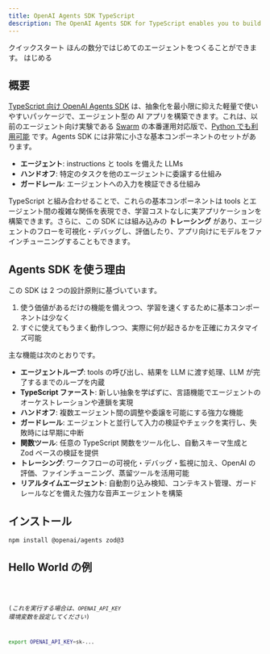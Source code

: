 ```yaml
---
title: OpenAI Agents SDK TypeScript
description: The OpenAI Agents SDK for TypeScript enables you to build agentic AI apps in a lightweight, easy-to-use package with very few abstractions.
---
```




<Hero>
  <Fragment slot="title">クイックスタート</Fragment>
  <Fragment slot="description">
    ほんの数分ではじめてのエージェントをつくることができます。
  </Fragment>
  <Fragment slot="cta">はじめる</Fragment>
</Hero>

## 概要

[TypeScript 向け OpenAI Agents SDK](https://github.com/openai/openai-agents-js)
は、抽象化を最小限に抑えた軽量で使いやすいパッケージで、エージェント型の AI アプリを構築できます。これは、以前のエージェント向け実験である
[Swarm](https://github.com/openai/swarm/tree/main) の本番運用対応版で、[Python でも利用可能](https://github.com/openai/openai-agents-python) です。Agents SDK には非常に小さな基本コンポーネントのセットがあります。

- **エージェント**: instructions と tools を備えた LLMs
- **ハンドオフ**: 特定のタスクを他のエージェントに委譲する仕組み
- **ガードレール**: エージェントへの入力を検証できる仕組み

TypeScript と組み合わせることで、これらの基本コンポーネントは tools とエージェント間の複雑な関係を表現でき、学習コストなしに実アプリケーションを構築できます。さらに、この SDK には組み込みの **トレーシング** があり、エージェントのフローを可視化・デバッグし、評価したり、アプリ向けにモデルをファインチューニングすることもできます。

## Agents SDK を使う理由

この SDK は 2 つの設計原則に基づいています。

1. 使う価値があるだけの機能を備えつつ、学習を速くするために基本コンポーネントは少なく
2. すぐに使えてもうまく動作しつつ、実際に何が起きるかを正確にカスタマイズ可能

主な機能は次のとおりです。

- **エージェントループ**: tools の呼び出し、結果を LLM に渡す処理、LLM が完了するまでのループを内蔵
- **TypeScript ファースト**: 新しい抽象を学ばずに、言語機能でエージェントのオーケストレーションや連鎖を実現
- **ハンドオフ**: 複数エージェント間の調整や委譲を可能にする強力な機能
- **ガードレール**: エージェントと並行して入力の検証やチェックを実行し、失敗時には早期に中断
- **関数ツール**: 任意の TypeScript 関数をツール化し、自動スキーマ生成と Zod ベースの検証を提供
- **トレーシング**: ワークフローの可視化・デバッグ・監視に加え、OpenAI の評価、ファインチューニング、蒸留ツールを活用可能
- **リアルタイムエージェント**: 自動割り込み検知、コンテキスト管理、ガードレールなどを備えた強力な音声エージェントを構築

## インストール

```bash
npm install @openai/agents zod@3
```

## Hello World の例

<Code lang="typescript" code={helloWorldExample} title="Hello World" />

(_これを実行する場合は、`OPENAI_API_KEY` 環境変数を設定してください_)

```bash
export OPENAI_API_KEY=sk-...
```
